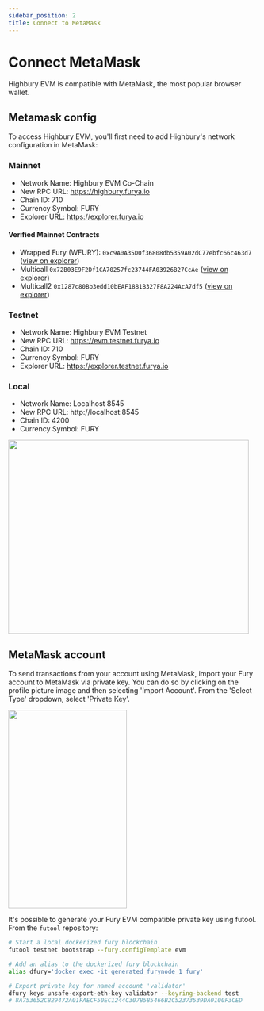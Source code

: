 ```yaml
---
sidebar_position: 2
title: Connect to MetaMask
---
```


# Connect MetaMask

Highbury EVM is compatible with MetaMask, the most popular browser wallet.

## Metamask config

To access Highbury EVM, you'll first need to add Highbury's network configuration in MetaMask:

### Mainnet

- Network Name: Highbury EVM Co-Chain
- New RPC URL: https://highbury.furya.io
- Chain ID: 710
- Currency Symbol: FURY
- Explorer URL: https://explorer.furya.io

#### Verified Mainnet Contracts

- Wrapped Fury (WFURY): `0xc9A0A35D0f36808db5359A02dC77ebfc66c463d7` ([view on explorer](https://explorer.furya.io/address/0xc86c7C0eFbd6A49B35E8714C5f59D99De09A225b))
- Multicall `0x72B03E9F2Df1CA70257fc23744FA03926B27CcAe` ([view on explorer](https://explorer.furya.io/address/0x7ED7bBd8C454a1B0D9EdD939c45a81A03c20131C))
- Multicall2 `0x1287c80Bb3edd10bEAF1881B327F8A224AcA7df5` ([view on explorer](https://explorer.furya.io/address/0x30A62aA52Fa099C4B227869EB6aeaDEda054d121))


### Testnet

- Network Name: Highbury EVM Testnet
- New RPC URL: https://evm.testnet.furya.io
- Chain ID: 710
- Currency Symbol: FURY
- Explorer URL: https://explorer.testnet.furya.io

### Local

- Network Name: Localhost 8545
- New RPC URL: http://localhost:8545
- Chain ID: 4200
- Currency Symbol: FURY

<img
  src="https://user-images.githubusercontent.com/15370712/153627170-5715ece7-b3ea-4d26-b9b3-954bcc5660a4.png"
  width="485"
  height="391"
/>

## MetaMask account

To send transactions from your account using MetaMask, import your Fury account to MetaMask via private key. You can do so by clicking on the profile picture image and then selecting 'Import Account'. From the 'Select Type' dropdown, select 'Private Key'.

<img
  src="https://user-images.githubusercontent.com/15370712/153627252-15ef6da4-383a-4198-8f32-348b69ff21b3.png"
  width="239.3"
  height="400"
/>

It's possible to generate your Fury EVM compatible private key using futool. From the `futool` repository:

```bash
# Start a local dockerized fury blockchain
futool testnet bootstrap --fury.configTemplate evm

# Add an alias to the dockerized fury blockchain
alias dfury='docker exec -it generated_furynode_1 fury'

# Export private key for named account 'validator'
dfury keys unsafe-export-eth-key validator --keyring-backend test
# 8A753652CB29472A01FAECF50EC1244C307B585466B2C52373539DA0100F3CED
```
